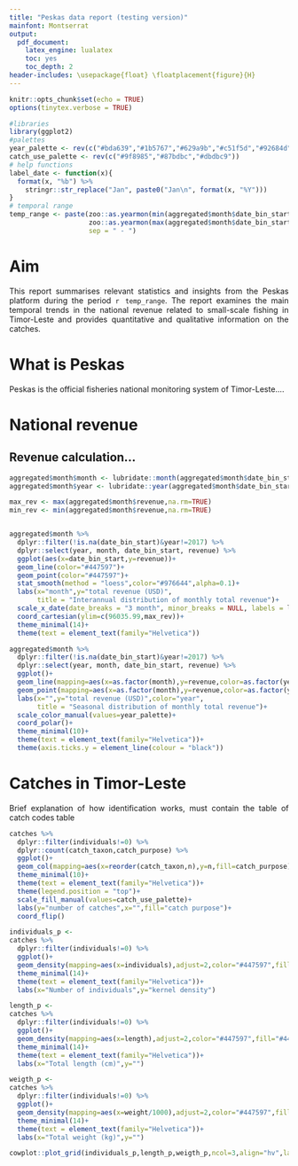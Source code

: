 ```yaml
---
title: "Peskas data report (testing version)"
mainfont: Montserrat
output:
  pdf_document:
    latex_engine: lualatex
    toc: yes
    toc_depth: 2
header-includes: \usepackage{float} \floatplacement{figure}{H}
---
```

<style>
p.caption {
  font-size: 0.8em;
}
body {
text-align: justify}
</style>

```r
knitr::opts_chunk$set(echo = TRUE)
options(tinytex.verbose = TRUE)
```

```r
#libraries
library(ggplot2)
#palettes
year_palette <- rev(c("#bda639","#1b5767","#629a9b","#c51f5d","#92684d"))
catch_use_palette <- rev(c("#9f8985","#87bdbc","#dbdbc9"))
# help functions
label_date <- function(x){
  format(x, "%b") %>%
    stringr::str_replace("Jan", paste0("Jan\n", format(x, "%Y")))
}
# temporal range
temp_range <- paste(zoo::as.yearmon(min(aggregated$month$date_bin_start,na.rm=TRUE)),
                    zoo::as.yearmon(max(aggregated$month$date_bin_start,na.rm=TRUE)),
                    sep = " - ")

```

# Aim
This report summarises relevant statistics and insights from the Peskas platform during the period `r temp_range`. The report examines the main temporal trends in the national revenue related to small-scale fishing in Timor-Leste and provides quantitative and qualitative information on the catches.

# What is Peskas
Peskas is the official fisheries national monitoring system of Timor-Leste....


# National revenue
## Revenue calculation...

```r
aggregated$month$month <- lubridate::month(aggregated$month$date_bin_start,label=TRUE)
aggregated$month$year <- lubridate::year(aggregated$month$date_bin_start)

max_rev <- max(aggregated$month$revenue,na.rm=TRUE)
min_rev <- min(aggregated$month$revenue,na.rm=TRUE)


aggregated$month %>% 
  dplyr::filter(!is.na(date_bin_start)&year!=2017) %>% 
  dplyr::select(year, month, date_bin_start, revenue) %>%
  ggplot(aes(x=date_bin_start,y=revenue))+
  geom_line(color="#447597")+
  geom_point(color="#447597")+
  stat_smooth(method = "loess",color="#976644",alpha=0.1)+
  labs(x="month",y="total revenue (USD)",
       title = "Interannual distribution of monthly total revenue")+
  scale_x_date(date_breaks = "3 month", minor_breaks = NULL, labels = label_date)+
  coord_cartesian(ylim=c(96035.99,max_rev))+
  theme_minimal(14)+
  theme(text = element_text(family="Helvetica"))
```


```r
aggregated$month %>% 
  dplyr::filter(!is.na(date_bin_start)&year!=2017) %>% 
  dplyr::select(year, month, date_bin_start, revenue) %>%
  ggplot()+
  geom_line(mapping=aes(x=as.factor(month),y=revenue,color=as.factor(year),group=as.factor(year)))+
  geom_point(mapping=aes(x=as.factor(month),y=revenue,color=as.factor(year)))+
  labs(x="",y="total revenue (USD)",color="year",
       title = "Seasonal distribution of monthly total revenue")+
  scale_color_manual(values=year_palette)+
  coord_polar()+
  theme_minimal(10)+
  theme(text = element_text(family="Helvetica"))+
  theme(axis.ticks.y = element_line(colour = "black"))
```


# Catches in Timor-Leste
Brief explanation of how identification works, must contain the table of catch codes table

```r
catches %>% 
  dplyr::filter(individuals!=0) %>% 
  dplyr::count(catch_taxon,catch_purpose) %>% 
  ggplot()+
  geom_col(mapping=aes(x=reorder(catch_taxon,n),y=n,fill=catch_purpose))+
  theme_minimal(10)+
  theme(text = element_text(family="Helvetica"))+
  theme(legend.position = "top")+
  scale_fill_manual(values=catch_use_palette)+
  labs(y="number of catches",x="",fill="catch purpose")+
  coord_flip()
```

```r

individuals_p <-
catches %>% 
  dplyr::filter(individuals!=0) %>% 
  ggplot()+
  geom_density(mapping=aes(x=individuals),adjust=2,color="#447597",fill="#447597")+
  theme_minimal(14)+
  theme(text = element_text(family="Helvetica"))+
  labs(x="Number of individuals",y="kernel density")

length_p <- 
catches %>% 
  dplyr::filter(individuals!=0) %>% 
  ggplot()+
  geom_density(mapping=aes(x=length),adjust=2,color="#447597",fill="#447597")+
  theme_minimal(14)+
  theme(text = element_text(family="Helvetica"))+
  labs(x="Total length (cm)",y="")

weigth_p <-
catches %>% 
  dplyr::filter(individuals!=0) %>% 
  ggplot()+
  geom_density(mapping=aes(x=weight/1000),adjust=2,color="#447597",fill="#447597")+
  theme_minimal(14)+
  theme(text = element_text(family="Helvetica"))+
  labs(x="Total weight (kg)",y="")

cowplot::plot_grid(individuals_p,length_p,weigth_p,ncol=3,align="hv",labels="AUTO")
```

